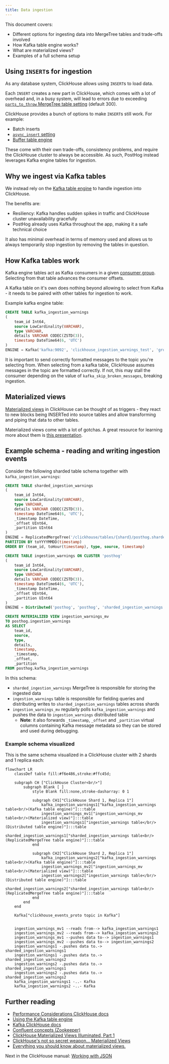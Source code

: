 ```yaml
---
title: Data ingestion
---
```


This document covers:
- Different options for ingesting data into MergeTree tables and trade-offs involved
- How Kafka table engine works?
- What are materialized views?
- Examples of a full schema setup

## Using `INSERT`s for ingestion

As any database system, ClickHouse allows using `INSERT`s to load data.

Each `INSERT` creates a new part in ClickHouse, which
comes with a lot of overhead and, in a busy system, will lead to errors due to exceeding
[`parts_to_throw` MergeTree table setting](https://clickhouse.com/docs/en/operations/settings/merge-tree-settings/#parts-to-throw-insert) (default 300).

ClickHouse provides a bunch of options to make `INSERT`s still work. For example:
- Batch inserts
- [`async_insert` setting](https://clickhouse.com/docs/en/operations/settings/settings/#async-insert)
- [Buffer table engine](https://clickhouse.com/docs/en/engines/table-engines/special/buffer/)

These come with their own trade-offs, consistency problems, and require the ClickHouse cluster to always be accessible.
As such, PostHog instead leverages Kafka engine tables for ingestion.

## Why we ingest via Kafka tables

We instead rely on the [Kafka table engine](https://clickhouse.com/docs/en/engines/table-engines/integrations/kafka/) to handle ingestion
into ClickHouse.

The benefits are:
- Resiliency: Kafka handles sudden spikes in traffic and ClickHouse cluster unavailability gracefully
- PostHog already uses Kafka throughout the app, making it a safe technical choice

It also has minimal overhead in terms of memory used and allows us to always temporarily stop ingestion by removing the tables in question.

## How Kafka tables work

Kafka engine tables act as Kafka consumers in a given [consumer group](https://docs.confluent.io/platform/current/clients/consumer.html#concepts).
Selecting from that table advances the consumer offsets.

A Kafka table on it's own does nothing beyond allowing to select from Kafka - it needs to be paired with other tables for ingestion
to work.

Example kafka engine table:

```sql
CREATE TABLE kafka_ingestion_warnings
(
    team_id Int64,
    source LowCardinality(VARCHAR),
    type VARCHAR,
    details VARCHAR CODEC(ZSTD(3)),
    timestamp DateTime64(6, 'UTC')
)
ENGINE = Kafka('kafka:9092', 'clickhouse_ingestion_warnings_test', 'group1', 'JSONEachRow')
```

It is important to send correctly formatted messages to the topic you're selecting from.  When selecting from a kafka table,
ClickHouse assumes messages in the topic are formatted correctly. If not, this may stall the consumer depending on the value
of `kafka_skip_broken_messages`, breaking ingestion.

## Materialized views

[Materialized views](https://clickhouse.com/docs/en/sql-reference/statements/create/view/#materialized-view) in ClickHouse
can be thought of as triggers - they react to new blocks being INSERTed into source tables and allow transforming and piping
that data to other tables.

Materialized views come with a lot of gotchas. A great resource for learning more about them is [this presentation](https://den-crane.github.io/Everything_you_should_know_about_materialized_views_commented.pdf).

## Example schema - reading and writing ingestion events

Consider the following sharded table schema together with `kafka_ingestion_warnings`:

```sql
CREATE TABLE sharded_ingestion_warnings
(
    team_id Int64,
    source LowCardinality(VARCHAR),
    type VARCHAR,
    details VARCHAR CODEC(ZSTD(3)),
    timestamp DateTime64(6, 'UTC'),
    _timestamp DateTime,
    _offset UInt64,
    _partition UInt64
)
ENGINE = ReplicatedMergeTree('/clickhouse/tables/{shard}/posthog.sharded_ingestion_warnings', '{replica}')
PARTITION BY toYYYYMMDD(timestamp)
ORDER BY (team_id, toHour(timestamp), type, source, timestamp)

CREATE TABLE ingestion_warnings ON CLUSTER 'posthog'
(
    team_id Int64,
    source LowCardinality(VARCHAR),
    type VARCHAR,
    details VARCHAR CODEC(ZSTD(3)),
    timestamp DateTime64(6, 'UTC'),
    _timestamp DateTime,
    _offset UInt64,
    _partition UInt64
)
ENGINE = Distributed('posthog', 'posthog', 'sharded_ingestion_warnings', rand())

CREATE MATERIALIZED VIEW ingestion_warnings_mv
TO posthog.ingestion_warnings
AS SELECT
    team_id,
    source,
    type,
    details,
    timestamp,
    _timestamp,
    _offset,
    _partition
FROM posthog.kafka_ingestion_warnings
```

In this schema:
- `sharded_ingestion_warnings` MergeTree is responsible for storing the ingested data
- `ingestion_warnings` table is responsible for fielding queries and distributing writes to `sharded_ingestion_warnings` tables across shards
- `ingestion_warnings_mv` regularly polls `kafka_ingestion_warnings` and pushes the data to `ingestion_warnings` distributed table
    - **Note**: it also forwards `_timestamp`, `_offset` and `_partition` virtual columns containing Kafka message metadata so they can be stored and used during debugging.

### Example schema visualized

This is the same schema visualized in a ClickHouse cluster with 2 shards and 1 replica each:

```mermaid
flowchart LR
    classDef table fill:#f6e486,stroke:#ffc45d;

    subgraph CH ["ClickHouse Cluster<br/>"]
        subgraph Blank [ ]
            style Blank fill:none,stroke-dasharray: 0 1

            subgraph CH1["ClickHouse Shard 1, Replica 1"]
                kafka_ingestion_warnings1["kafka_ingestion_warnings table<br/>(Kafka table engine)"]:::table
                ingestion_warnings_mv1["ingestion_warnings_mv table<br/>(Materialized view)"]:::table
                ingestion_warnings1["ingestion_warnings table</br/>(Distributed table engine)"]:::table
                sharded_ingestion_warnings1["sharded_ingestion_warnings table<br/>(ReplicatedMergeTree table engine)"]:::table
            end

            subgraph CH2["ClickHouse Shard 2, Replica 1"]
                kafka_ingestion_warnings2["kafka_ingestion_warnings table<br/>(Kafka table engine)"]:::table
                ingestion_warnings_mv2["ingestion_warnings_mv table<br/>(Materialized view)"]:::table
                ingestion_warnings2["ingestion_warnings table</br/>(Distributed table engine)"]:::table
                sharded_ingestion_warnings2["sharded_ingestion_warnings table<br/>(ReplicatedMergeTree table engine)"]:::table
            end
        end
    end

    Kafka["clickhouse_events_proto topic in Kafka"]


    ingestion_warnings_mv1 --reads from--> kafka_ingestion_warnings1
    ingestion_warnings_mv2 --reads from--> kafka_ingestion_warnings2
    ingestion_warnings_mv1 --pushes data to--> ingestion_warnings1
    ingestion_warnings_mv2 --pushes data to--> ingestion_warnings2
    ingestion_warnings1 -.pushes data to.-> sharded_ingestion_warnings1
    ingestion_warnings1 -.pushes data to.-> sharded_ingestion_warnings2
    ingestion_warnings2 -.pushes data to.-> sharded_ingestion_warnings1
    ingestion_warnings2 -.pushes data to.-> sharded_ingestion_warnings2
    kafka_ingestion_warnings1 -..- Kafka
    kafka_ingestion_warnings2 -..- Kafka
```

## Further reading

- [Performance Considerations ClickHouse docs](https://clickhouse.com/docs/en/sql-reference/statements/insert-into/#performance-considerations)
- [Using the Kafka table engine](https://clickhouse.com/docs/en/integrations/kafka/kafka-table-engine)
- [Kafka ClickHouse docs](https://clickhouse.com/docs/en/engines/table-engines/integrations/kafka/)
- [Confluent concepts (Zookeeper)](https://docs.confluent.io/platform/current/clients/consumer.html#concepts)
- [ClickHouse Materialized Views Illuminated, Part 1](https://altinity.com/blog/clickhouse-materialized-views-illuminated-part-1)
- [ClickHouse's not so secret weapon... Materialized Views](https://posthog.com/blog/clickhouse-vs-postgres#clickhouses-not-so-secret-weapon-materialized-views)
- [Everything you should know
about materialized views.](https://den-crane.github.io/Everything_you_should_know_about_materialized_views_commented.pdf)

Next in the ClickHouse manual: [Working with JSON
](/handbook/engineering/clickhouse/working-with-json)